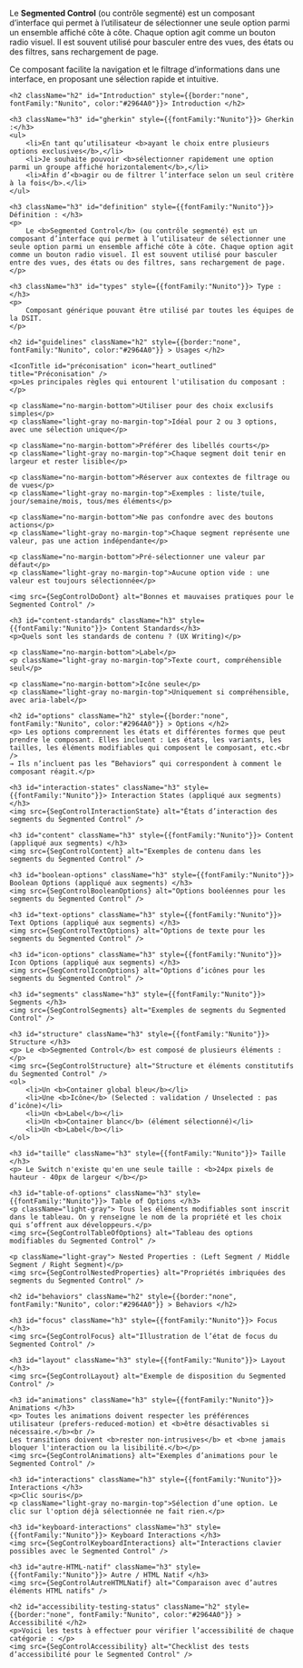 


<Meta title="Composants/SegmentedControl" />

<HeaderComponent title="SegmentedControl" linkFigma="https://www.figma.com/design/Wiy8uWsWjoagf95lOmPXNU/01.0-Design-System-RTE---WEB?node-id=2051-3091&p=f&m=dev" linkGithub="https://github.com/rte-france/design-system-rte/tree/main/packages/angular/projects/ds-rte-lib/src/lib/components/segmented-control"  />

<p className="no-margin-bottom">Le <b>Segmented Control</b> (ou contrôle segmenté) est un composant d’interface qui permet à l’utilisateur de sélectionner une seule option parmi un ensemble affiché côte à côte. Chaque option agit comme un bouton radio visuel. Il est souvent utilisé pour basculer entre des vues, des états ou des filtres, sans rechargement de page.</p>
<p className="no-margin-top">Ce composant facilite la navigation et le filtrage d’informations dans une interface, en proposant une sélection rapide et intuitive.</p>

<StorybookTabs>

<div className="Overview">

    <h2 className="h2" id="Introduction" style={{border:"none", fontFamily:"Nunito", color:"#2964A0"}}> Introduction </h2>

    <h3 className="h3" id="gherkin" style={{fontFamily:"Nunito"}}> Gherkin :</h3>
    <ul>
        <li>En tant qu’utilisateur <b>ayant le choix entre plusieurs options exclusives</b>,</li>
        <li>Je souhaite pouvoir <b>sélectionner rapidement une option parmi un groupe affiché horizontalement</b>,</li>
        <li>Afin d’<b>agir ou de filtrer l’interface selon un seul critère à la fois</b>.</li>
    </ul>

    <h3 className="h3" id="definition" style={{fontFamily:"Nunito"}}> Définition : </h3>
    <p>
        Le <b>Segmented Control</b> (ou contrôle segmenté) est un composant d’interface qui permet à l’utilisateur de sélectionner une seule option parmi un ensemble affiché côte à côte. Chaque option agit comme un bouton radio visuel. Il est souvent utilisé pour basculer entre des vues, des états ou des filtres, sans rechargement de page.
    </p>

    <h3 className="h3" id="types" style={{fontFamily:"Nunito"}}> Type : </h3>
    <p>
        Composant générique pouvant être utilisé par toutes les équipes de la DSIT.
    </p>

</div>

<div className="Guidelines">

    <h2 id="guidelines" className="h2" style={{border:"none", fontFamily:"Nunito", color:"#2964A0"}} > Usages </h2>

    <IconTitle id="préconisation" icon="heart_outlined" title="Préconisation" />
    <p>Les principales règles qui entourent l'utilisation du composant :</p>

    <p className="no-margin-bottom">Utiliser pour des choix exclusifs simples</p>
    <p className="light-gray no-margin-top">Idéal pour 2 ou 3 options, avec une sélection unique</p>

    <p className="no-margin-bottom">Préférer des libellés courts</p>
    <p className="light-gray no-margin-top">Chaque segment doit tenir en largeur et rester lisible</p>

    <p className="no-margin-bottom">Réserver aux contextes de filtrage ou de vues</p>
    <p className="light-gray no-margin-top">Exemples : liste/tuile, jour/semaine/mois, tous/mes éléments</p>

    <p className="no-margin-bottom">Ne pas confondre avec des boutons actions</p>
    <p className="light-gray no-margin-top">Chaque segment représente une valeur, pas une action indépendante</p>

    <p className="no-margin-bottom">Pré-sélectionner une valeur par défaut</p>
    <p className="light-gray no-margin-top">Aucune option vide : une valeur est toujours sélectionnée</p>

    <img src={SegControlDoDont} alt="Bonnes et mauvaises pratiques pour le Segmented Control" />

    <h3 id="content-standards" className="h3" style={{fontFamily:"Nunito"}}> Content Standards</h3>
    <p>Quels sont les standards de contenu ? (UX Writing)</p>

    <p className="no-margin-bottom">Label</p>
    <p className="light-gray no-margin-top">Texte court, compréhensible seul</p>

    <p className="no-margin-bottom">Icône seule</p>
    <p className="light-gray no-margin-top">Uniquement si compréhensible, avec aria-label</p>

    <h2 id="options" className="h2" style={{border:"none", fontFamily:"Nunito", color:"#2964A0"}} > Options </h2>
    <p> Les options comprennent les états et différentes formes que peut prendre le composant. Elles incluent : Les états, les variants, les tailles, les éléments modifiables qui composent le composant, etc.<br />
    → Ils n’incluent pas les “Behaviors” qui correspondent à comment le composant réagit.</p>

    <h3 id="interaction-states" className="h3" style={{fontFamily:"Nunito"}}> Interaction States (appliqué aux segments) </h3>
    <img src={SegControlInteractionState} alt="États d’interaction des segments du Segmented Control" />

    <h3 id="content" className="h3" style={{fontFamily:"Nunito"}}> Content (appliqué aux segments) </h3>
    <img src={SegControlContent} alt="Exemples de contenu dans les segments du Segmented Control" />

    <h3 id="boolean-options" className="h3" style={{fontFamily:"Nunito"}}> Boolean Options (appliqué aux segments) </h3>
    <img src={SegControlBooleanOptions} alt="Options booléennes pour les segments du Segmented Control" />

    <h3 id="text-options" className="h3" style={{fontFamily:"Nunito"}}> Text Options (appliqué aux segments) </h3>
    <img src={SegControlTextOptions} alt="Options de texte pour les segments du Segmented Control" />

    <h3 id="icon-options" className="h3" style={{fontFamily:"Nunito"}}> Icon Options (appliqué aux segments) </h3>
    <img src={SegControlIconOptions} alt="Options d’icônes pour les segments du Segmented Control" />

    <h3 id="segments" className="h3" style={{fontFamily:"Nunito"}}> Segments </h3>
    <img src={SegControlSegments} alt="Exemples de segments du Segmented Control" />

    <h3 id="structure" className="h3" style={{fontFamily:"Nunito"}}> Structure </h3>
    <p> Le <b>Segmented Control</b> est composé de plusieurs éléments : </p>
    <img src={SegControlStructure} alt="Structure et éléments constitutifs du Segmented Control" />
    <ol>
        <li>Un <b>Container global bleu</b></li>
        <li>Une <b>Icône</b> (Selected : validation / Unselected : pas d’icône)</li>
        <li>Un <b>Label</b></li>
        <li>Un <b>Container blanc</b> (élément sélectionné)</li>
        <li>Un <b>Label</b></li>
    </ol>

    <h3 id="taille" className="h3" style={{fontFamily:"Nunito"}}> Taille </h3>
    <p> Le Switch n'existe qu'en une seule taille : <b>24px pixels de hauteur - 40px de largeur </b></p>

    <h3 id="table-of-options" className="h3" style={{fontFamily:"Nunito"}}> Table of Options </h3>
    <p className="light-gray"> Tous les éléments modifiables sont inscrit dans le tableau. On y renseigne le nom de la propriété et les choix qui s’offrent aux développeurs.</p>
    <img src={SegControlTableOfOptions} alt="Tableau des options modifiables du Segmented Control" />

    <p className="light-gray"> Nested Properties : (Left Segment / Middle Segment / Right Segment)</p>
    <img src={SegControlNestedProperties} alt="Propriétés imbriquées des segments du Segmented Control" />

    <h2 id="behaviors" className="h2" style={{border:"none", fontFamily:"Nunito", color:"#2964A0"}} > Behaviors </h2>

    <h3 id="focus" className="h3" style={{fontFamily:"Nunito"}}> Focus </h3>
    <img src={SegControlFocus} alt="Illustration de l’état de focus du Segmented Control" />

    <h3 id="layout" className="h3" style={{fontFamily:"Nunito"}}> Layout </h3>
    <img src={SegControlLayout} alt="Exemple de disposition du Segmented Control" />

    <h3 id="animations" className="h3" style={{fontFamily:"Nunito"}}> Animations </h3>
    <p> Toutes les animations doivent respecter les préférences utilisateur (prefers-reduced-motion) et <b>être désactivables si nécessaire.</b><br />
    Les transitions doivent <b>rester non-intrusives</b> et <b>ne jamais bloquer l'interaction ou la lisibilité.</b></p>
    <img src={SegControlAnimations} alt="Exemples d’animations pour le Segmented Control" />

    <h3 id="interactions" className="h3" style={{fontFamily:"Nunito"}}> Interactions </h3>
    <p>Clic souris</p>
    <p className="light-gray no-margin-top">Sélection d’une option. Le clic sur l'option déjà sélectionnée ne fait rien.</p>

    <h3 id="keyboard-interactions" className="h3" style={{fontFamily:"Nunito"}}> Keyboard Interactions </h3>
    <img src={SegControlKeyboardInteractions} alt="Interactions clavier possibles avec le Segmented Control" />

    <h3 id="autre-HTML-natif" className="h3" style={{fontFamily:"Nunito"}}> Autre / HTML Natif </h3>
    <img src={SegControlAutreHTMLNatif} alt="Comparaison avec d’autres éléments HTML natifs" />

</div>

<div className="Accessibilité">

    <h2 id="accessibility-testing-status" className="h2" style={{border:"none", fontFamily:"Nunito", color:"#2964A0"}} > Accessibilité </h2>
    <p>Voici les tests à effectuer pour vérifier l’accessibilité de chaque catégorie : </p>
    <img src={SegControlAccessibility} alt="Checklist des tests d’accessibilité pour le Segmented Control" />

</div>

</StorybookTabs>